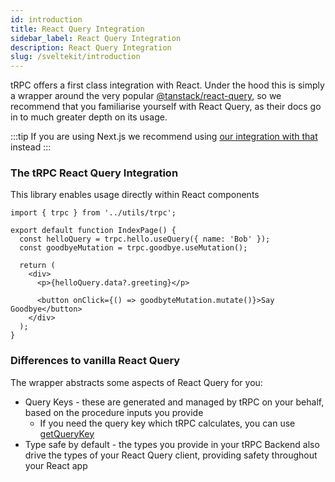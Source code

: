 ```yaml
---
id: introduction
title: React Query Integration
sidebar_label: React Query Integration
description: React Query Integration
slug: /sveltekit/introduction
---
```


tRPC offers a first class integration with React. Under the hood this is simply a wrapper around the very popular [@tanstack/react-query](https://tanstack.com/query/latest), so we recommend that you familiarise yourself with React Query, as their docs go in to much greater depth on its usage.

:::tip
If you are using Next.js we recommend using [our integration with that](/docs/sveltekit/introduction) instead
:::

### The tRPC React Query Integration

This library enables usage directly within React components

```tsx title='pages/IndexPage.tsx'
import { trpc } from '../utils/trpc';

export default function IndexPage() {
  const helloQuery = trpc.hello.useQuery({ name: 'Bob' });
  const goodbyeMutation = trpc.goodbye.useMutation();

  return (
    <div>
      <p>{helloQuery.data?.greeting}</p>

      <button onClick={() => goodbyteMutation.mutate()}>Say Goodbye</button>
    </div>
  );
}
```

### Differences to vanilla React Query

The wrapper abstracts some aspects of React Query for you:

- Query Keys - these are generated and managed by tRPC on your behalf, based on the procedure inputs you provide
  - If you need the query key which tRPC calculates, you can use [getQueryKey](/docs/svelte/getquerykey)
- Type safe by default - the types you provide in your tRPC Backend also drive the types of your React Query client, providing safety throughout your React app
